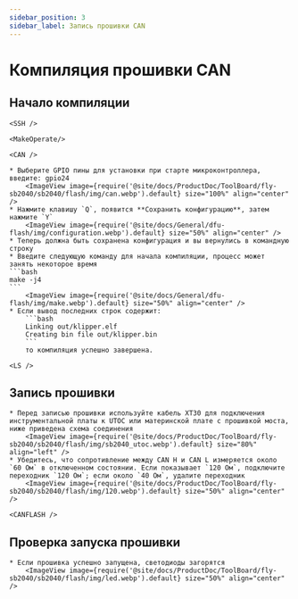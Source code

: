 ```yaml
---
sidebar_position: 3
sidebar_label: Запись прошивки CAN
---
```




# Компиляция прошивки CAN

## Начало компиляции

    <SSH />

    <MakeOperate/>

    <CAN />

    * Выберите GPIO пины для установки при старте микроконтроллера, введите: gpio24
        <ImageView image={require('@site/docs/ProductDoc/ToolBoard/fly-sb2040/sb2040/flash/img/can.webp').default} size="100%" align="center" />
    * Нажмите клавишу `Q`, появится **Сохранить конфигурацию**, затем нажмите `Y`
        <ImageView image={require('@site/docs/General/dfu-flash/img/configuration.webp').default} size="50%" align="center" />
    * Теперь должна быть сохранена конфигурация и вы вернулись в командную строку
    * Введите следующую команду для начала компиляции, процесс может занять некоторое время
    ```bash
    make -j4
    ```
        <ImageView image={require('@site/docs/General/dfu-flash/img/make.webp').default} size="50%" align="center" />
    * Если вывод последних строк содержит:
        ```bash
        Linking out/klipper.elf
        Creating bin file out/klipper.bin
        ```
        то компиляция успешно завершена.

    <LS />


## Запись прошивки

    * Перед записью прошивки используйте кабель XT30 для подключения инструментальной платы к UTOC или материнской плате с прошивкой моста, ниже приведена схема соединения
        <ImageView image={require('@site/docs/ProductDoc/ToolBoard/fly-sb2040/sb2040/flash/img/sb2040_utoc.webp').default} size="80%" align="left" />
    * Убедитесь, что сопротивление между CAN H и CAN L измеряется около `60 Ом` в отключенном состоянии. Если показывает `120 Ом`, подключите переходник `120 Ом`; если около `40 Ом`, удалите переходник
        <ImageView image={require('@site/docs/ProductDoc/ToolBoard/fly-sb2040/sb2040/flash/img/120.webp').default} size="50%" align="center" />

    <CANFLASH />

## Проверка запуска прошивки

    * Если прошивка успешно запущена, светодиоды загорятся
        <ImageView image={require('@site/docs/ProductDoc/ToolBoard/fly-sb2040/sb2040/flash/img/led.webp').default} size="50%" align="center" />
